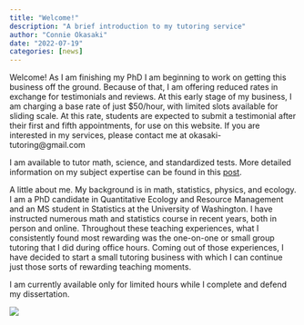 ```yaml
---
title: "Welcome!"
description: "A brief introduction to my tutoring service"
author: "Connie Okasaki"
date: "2022-07-19"
categories: [news]
---
```


Welcome! As I am finishing my PhD I am beginning to work on getting this business off the ground. Because of that, I am offering reduced rates in exchange for testimonials and reviews. At this early stage of my business, I am charging a base rate of just $50/hour, with limited slots available for sliding scale. At this rate, students are expected to submit a testimonial after their first and fifth appointments, for use on this website. If you are interested in my services, please contact me at okasaki-tutoring@gmail.com


I am available to tutor math, science, and standardized tests. More detailed information on my subject expertise can be found in this [post](../expertise/index.qmd). 

A little about me. My background is in math, statistics, physics, and ecology. I am a PhD candidate in Quantitative Ecology and Resource Management and an MS student in Statistics at the University of Washington. I have instructed numerous math and statistics course in recent years, both in person and online. Throughout these teaching experiences, what I consistently found most rewarding was the one-on-one or small group tutoring that I did during office hours. Coming out of those experiences, I have decided to start a small tutoring business with which I can continue just those sorts of rewarding teaching moments.

I am currently available only for limited hours while I complete and defend my dissertation. 

![](thumbnail.jpg)